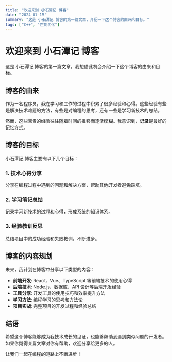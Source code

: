 ```yaml
---
title: "欢迎来到 小石潭记 博客"
date: "2024-01-15"
summary: "这是 小石潭记 博客的第一篇文章，介绍一下这个博客的由来和目标。"
tags: ["C++", "性能优化"]
---
```


# 欢迎来到 小石潭记 博客

这是 小石潭记 博客的第一篇文章，我想借此机会介绍一下这个博客的由来和目标。

## 博客的由来

作为一名程序员，我在学习和工作的过程中积累了很多经验和心得。这些经验有些是解决技术难题的方法，有些是对编程的思考，还有一些是学习新技术的总结。

然而，这些宝贵的经验往往随着时间的推移而逐渐模糊。我意识到，**记录**是最好的记忆方式。

## 博客的目标

小石潭记 博客主要有以下几个目标：

### 1. 技术心得分享
分享在编程过程中遇到的问题和解决方案，帮助其他开发者避免踩坑。

### 2. 学习笔记总结
记录学习新技术的过程和心得，形成系统的知识体系。

### 3. 经验教训反思
总结项目中的成功经验和失败教训，不断进步。

## 博客的内容规划

未来，我计划在博客中分享以下类型的内容：

- **前端开发**: React、Vue、TypeScript 等前端技术的使用心得
- **后端技术**: Node.js、数据库、API 设计等后端开发经验
- **工具分享**: 开发工具的使用技巧和效率提升方法
- **学习方法**: 编程学习的思考和方法论
- **项目实战**: 完整项目的开发过程和经验总结

## 结语

希望这个博客能够成为我技术成长的见证，也能够帮助到遇到类似问题的开发者。如果你觉得某篇文章对你有帮助，欢迎分享给更多的人。

让我们一起在编程的道路上不断进步！